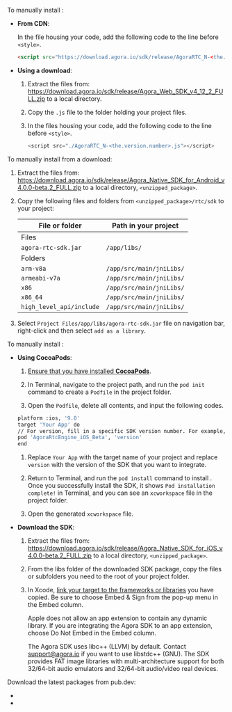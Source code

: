 
<PlatformWrapper platform="web">

To manually install <Vpd k="SDK" />:

- **From CDN**:

    In the file housing your code, add the following code to the line before `<style>`.

    ``` html
    <script src="https://download.agora.io/sdk/release/AgoraRTC_N-<the.version.number>.js"></script>
    ```

- **Using a download**:
    1. Extract the files from: https://download.agora.io/sdk/release/Agora_Web_SDK_v4_12_2_FULL.zip to a local directory.
    1. Copy the `.js` file to the folder holding your project files.
    1. In the files housing your code, add the following code to the line before `<style>`.

        ```js
        <script src="./AgoraRTC_N-<the.version.number>.js"></script>
        ```

</PlatformWrapper>

<PlatformWrapper platform="android">

To manually install <Vpd k="SDK" /> from a download:

1. Extract the files from: https://download.agora.io/sdk/release/Agora_Native_SDK_for_Android_v4.0.0-beta.2_FULL.zip to a local directory, `<unzipped_package>`.

2.  Copy the following files and folders from `<unzipped_package>/rtc/sdk` to your project:

    | File or folder           | Path in your project     |
    |--------------------------|--------------------------|
    | Files                    |                          |
    | `agora-rtc-sdk.jar`      | `/app/libs/`             |
    | Folders                  |                          |
    | `arm-v8a`                | `/app/src/main/jniLibs/` |
    | `armeabi-v7a`            | `/app/src/main/jniLibs/` |
    | `x86`                    | `/app/src/main/jniLibs/` |
    | `x86_64`                 | `/app/src/main/jniLibs/` |
    | `high_level_api/include` | `/app/src/main/jniLibs/` |

3.  Select `Project Files/app/libs/agora-rtc-sdk.jar` file on navigation bar, right-click and then select `add as a library`.

</PlatformWrapper>

<PlatformWrapper platform="ios">


To manually install <Vpd k="SDK" />:

- **Using CocoaPods**:

    1. [Ensure that you have installed **CocoaPods**](https://guides.cocoapods.org/using/getting-started.html#getting-started).

    2.  In Terminal, navigate to the project path, and run the `pod init` command to create a `Podfile` in the project folder.

    3.  Open the `Podfile`, delete all contents, and input the following codes.

    ``` bash
    platform :ios, '9.0'
    target 'Your App' do
    // For version, fill in a specific SDK version number. For example, 4.0.0-beta.1
    pod 'AgoraRtcEngine_iOS_Beta', 'version'
    end
    ```
    1. Replace `Your App` with the target name of your project and replace `version` with the version of the SDK that you want to integrate.

    4.  Return to Terminal, and run the `pod install` command to install <Vpd k="SDK" />. Once you successfully install the SDK, it shows `Pod installation complete!` in Terminal, and you can see an `xcworkspace` file in the project folder.

    5.  Open the generated `xcworkspace` file.


- **Download the SDK**:

    1. Extract the files from: https://download.agora.io/sdk/release/Agora_Native_SDK_for_iOS_v4.0.0-beta.2_FULL.zip to a local directory, `<unzipped_package>`.

    2.  From the libs folder of the downloaded SDK package, copy the files or subfolders you need to the root of your project folder.

    3. In Xcode, [link your target to the frameworks or libraries](https://help.apple.com/xcode/mac/current/#/dev51a648b07) you have copied. Be sure to choose Embed & Sign from the pop-up menu in the Embed column.

        Apple does not allow an app extension to contain any dynamic library. If you are integrating the Agora SDK to an app extension, choose Do Not Embed in the Embed column.

        The Agora SDK uses libc++ (LLVM) by default. Contact support@agora.io if you want to use libstdc++ (GNU). The SDK provides FAT image libraries with multi-architecture support for both 32/64-bit audio emulators and 32/64-bit audio/video real devices.

</PlatformWrapper>

<PlatformWrapper platform="flutter">
Download the latest <Vpl k="NAME" /> packages from pub.dev:

- [<Vpd k="SDK" />](https://pub.dev/packages/agora_rtc_ng)
- [<Vg k="UIK" />](https://pub.dev/packages/agora_uikit)

</PlatformWrapper>